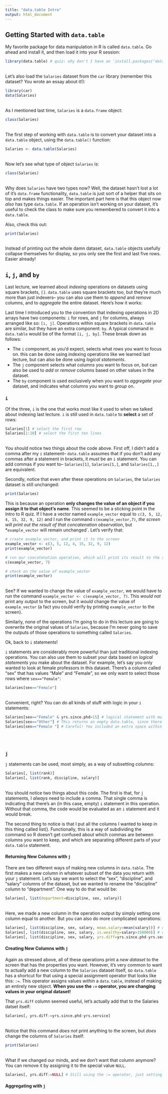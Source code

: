 ```yaml
---
title: "data.table Intro"
output: html_document
---
```


## Getting Started with `data.table`

My favorite package for data manipulation in R is called `data.table`. Go ahead and install it, and then load it into your R session:

```r
library(data.table) # quiz: why don't I have an 'install.packages("data.table")' command in this code?
```
<br>
Let's also load the `Salaries` dataset from the `car` library (remember this dataset? You wrote an essay about it!):
```r
library(car)
data(Salaries)
```
<br> 
As I mentioned last time, `Salaries` is a `data.frame` object: 
```r
class(Salaries)
```
<br>
The first step of working with `data.table` is to convert your dataset into a `data.table` object, using the `data.table()` function:
```r
Salaries <- data.table(Salaries)
```
<br>
Now let's see what type of object `Salaries` is:
```r
class(Salaries)
```
<br>
Why does `Salaries` have two types now? Well, the dataset hasn't lost a lot of it's `data.frame` functionality, `data.table` is just sort of a helper that sits on top and makes things easier. The important part here is that this object now *also* has type `data.table`. If an operation isn't working on your dataset, it's useful to check the class to make sure you remembered to convert it into a `data.table`. 

Also, check this out:
```r
print(Salaries)
```
<br>
Instead of printing out the whole damn dataset, `data.table` objects usefully collapse themselves for display, so you only see the first and last five rows. Easier already!

## `i`, `j`, and `by`
Last lecture, we learned about *indexing* operations on datasets using square brackets, `[]`. `data.table` uses square brackets too, but they're much more than just indexers-- you can also use them to *append* and *remove* columns, and to *aggregate* the entire dataset. Here's how it works:

Last time I introduced you to the convention that indexing operations in 2D arrays have two components: `i` for rows, and `j` for columns, always arranged like so: `[i, j]`. Operations within square brackets in `data.table` are similar, but they have an extra component: `by`. A typical command in `data.table` would be of the format `[i, j, by]`. These break down as follows:

* The `i` component, as you'd expect, selects what rows you want to focus on. this can be done using indexing operations like we learned last lecture, but can also be done using *logical statements*. 
* The `j` component selects what columns you want to focus on, but can also be used to *add* or *remove* columns based on other values in the dataset.
* The `by` component is used exclusively when you want to *aggregate* your dataset, and indicates what columns you want to *group* on. 

### `i`
Of the three, `i` is the one that works most like it used to when we talked about indexing last lecture. `i` is still used in `data.table` to **select** a set of rows:
```r
Salaries[1] # select the first row
Salaries[1:10] # select the first ten lines
```
<br> 
You should notice two things about the code above. First off, I didn't add a comma after my `i` statement-- `data.table` assumes that if you don't add any commas after a statement in brackets, it *must* be an `i` statement. You can add commas if you want to-- `Salaries[1]`, `Salaries[1,]`, and `Salaries[1,,]` are equivalent.

Secondly, notice that even after these operations on `Salaries`, the `Salaries` dataset is still unchanged:
```r
print(Salaries)
```
This is because an operation **only changes the value of an object if you assign it to that object's name**. This seemed to be a sticking point in the Intro to R quiz. If I have a vector named `example_vector` equal to `c(3, 5, 12, 4, 15, 32, 9, 12)` and I run the command `c(example_vector,7)`, *the screen will print out the result of that concatenation observation*, but *`example_vector` will remain unchanged`. Let's verify that:
```r
# create example_vector, and print it to the screen
example_vector <- c(3, 5, 12, 4, 15, 32, 9, 12)
print(example_vector)

# run our concatenation operation, which will print its result to the screen
c(example_vector, 7)

# check on the value of example_vector
print(example_vector)
```
<br> 
See? If we wanted to change the value of `example_vector`, we would have to run the command `example_vector <- c(example_vector, 7)`. This *would not* print any output to the screen, but it *would* change the value of `example_vector` (a fact you could verify by printing `example_vector` to the screen).

Similarly, none of the operations I'm going to do in this lecture are going to overwrite the original values of `Salaries`, because I'm never going to save the outputs of those operations to something called `Salaries`. 

Ok, back to `i` statements!

`i` statements are considerably more powerful than just traditional indexing operations. You can also use them to subset your data based on *logical statements* you make about the dataset. For example, let's say you only wanted to look at female professors in this dataset. There's a column called "sex" that has values "Male" and "Female", so we only want to select those rows where `sex=="Female"`:
```r
Salaries[sex=="Female"]
```
<br> 
Convenient, right? You can do all kinds of stuff with logic in your `i` statements:
```r
Salaries[sex=="Female" & yrs.since.phd>15] # logical statement with multiple arguments
Salaries[sex=="Other"] # This returns an empty data.table, since there's no "Other" sex in this dataset
Salaries[sex=="Female "] # Careful! You included an extra space within your quotations. This will return an empty dataset, too.
```
<br>
<br>

### `j`
`j` statements can be used, most simply, as a way of subsetting columns:
```r
Salaries[, list(rank)]
Salaries[, list(rank, discipline, salary)]
```
<br> 
You should notice two things about this code. The first is that, for `j` statements, I *always* need to include a comma. That single comma is indicating that there's an (in this case, empty) `i` statement in this operation. Without that comma, the code would be evaluated as an `i` statement and it would break. 

The second thing to notice is that I put all the columns I wanted to keep in this thing called list(). Functionally, this is a way of subdividing the command so R doesn't get confused about which commas are between columns you want to keep, and which are separating different parts of your `data.table` statement. 

#### Returning New Columns with `j`
There are two different ways of making new columns in `data.table`. The first makes a new column in whatever subset of the data you return with your `j` statement. Let's say we want to select the "sex", "discipline", and "salary" columns of the dataset, but we wanted to rename the "discipline" column to "department". One way to do that would be:
```r
Salaries[, list(department=discipline, sex, salary)]
```
<br>
Here, we made a new column in the operation output by simply setting one column equal to another. But you can also do more complicated operations:
```r
Salaries[, list(discipline, sex, salary, mean.salary=mean(salary))] # creates a column called "mean.salary" that's equal to the mean salary value across the whole dataset
Salaries[, list(discipline, sex, salary, is.wealthy=salary>150000)] # creates a column called "is.wealthy" that's equal to TRUE or FALSE depending on each indivdual's salary
Salaries[, list(discipline, sex, salary, yrs.diff=yrs.since.phd-yrs.service)] # creates a column called "yrs.diff" that's equal to the difference between yrs.since.phd and yrs.service
```

#### Creating New Columns with `j`
Again as stressed above, all of these operations print a *new dataset* to the screen that has the properties you want. However, it's very common to want to actually add a new column to the `Salaries` dataset itself, so `data.table` has a shortcut for that using a special assignment operator that looks like this: `:=`. This operator assigns values *within* a `data.table`, instead of making an entirely new object. **When you use the `:=` operator, you are changing values in your original dataset!**

That `yrs.diff` column seemed useful, let's actually add that to the Salaries datset itself:
```r
Salaries[, yrs.diff:=yrs.since.phd-yrs.service] 
```
<br> 
Notice that this command *does not* print anything to the screen, but *does* change the columns of `Salaries` itself:
```r
print(Salaries)
```
<br>
What if we changed our minds, and we don't want that column anymore? You can remove it by assigning it to the special value `NULL`.
```r
Salaries[, yrs.diff:=NULL] # Still using the := operator, just setting the value equal to "nothing"
```

#### Aggregating with `j`

